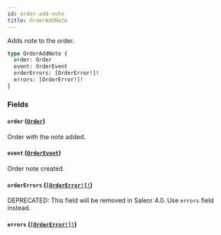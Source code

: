```yaml
---
id: order-add-note
title: OrderAddNote
---
```


Adds note to the order.

```graphql
type OrderAddNote {
  order: Order
  event: OrderEvent
  orderErrors: [OrderError!]!
  errors: [OrderError!]!
}
```

### Fields

#### `order` ([`Order`](/docs/developer/api-reference/objects/order))

Order with the note added.

#### `event` ([`OrderEvent`](/docs/developer/api-reference/objects/order-event))

Order note created.

#### `orderErrors` ([`[OrderError!]!`](/docs/developer/api-reference/objects/order-error))

<span class="badge badge--warning">DEPRECATED: This field will be removed in Saleor 4.0. Use `errors` field instead.</span>

#### `errors` ([`[OrderError!]!`](/docs/developer/api-reference/objects/order-error))
